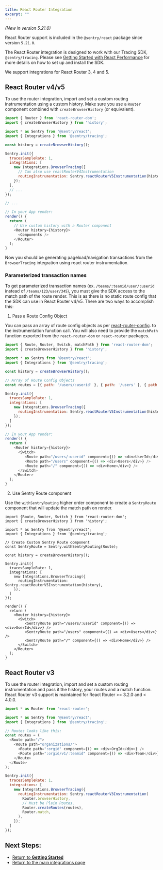 ```yaml
---
title: React Router Integration
excerpt: ""
---
```


_(New in version 5.21.0)_

React Router support is included in the `@sentry/react` package since version `5.21.0`.

<Alert level="info" title="Note"><markdown>

The React Router integration is designed to work with our Tracing SDK, `@sentry/tracing`. Please see [Getting Started with React Performance](/product/performance/getting-started/?platform=react) for more details on how to set up and install the SDK.

</markdown></Alert>

We support integrations for React Router 3, 4 and 5.

## React Router v4/v5

To use the router integration, import and set a custom routing instrumentation using a custom history. Make sure you use a `Router` component combined with `createBrowserHistory` (or equivalent).

```js
import { Router } from 'react-router-dom';
import { createBrowserHistory } from 'history';

import * as Sentry from '@sentry/react';
import { Integrations } from '@sentry/tracing';

const history = createBrowserHistory();

Sentry.init({
  tracesSampleRate: 1,
  integrations: [
    new Integrations.BrowserTracing({
      // Can also use reactRouterV4Instrumentation
      routingInstrumentation: Sentry.reactRouterV5Instrumentation(history),
    });
  ],
  // ...
});

// ...

// In your App render:
render() {
  return (
    // Use custom history with a Router component
    <Router history={history}>
      <Components />
    </Router>
  );
}
```

Now you should be generating pageload/navigation transactions from the `BrowserTracing` integration using react router instrumentation.

### Parameterized transaction names

To get parameterized transaction names (ex. `/teams/:teamid/user/:userid` instead of `/teams/123/user/345`), you must give the SDK access to the match path of the route render. This is as there is no static route config that the SDK can use in React Router v4/v5. There are two ways to accomplish this:

1. Pass a Route Config Object

You can pass an array of route config objects as per [react-router-config](https://github.com/ReactTraining/react-router/tree/master/packages/react-router-config). to the instrumentation function call. You will also need to provide the `matchPath` function exported from the `react-router-dom` or `react-router` packages.

```js
import { Route, Router, Switch, matchPath } from 'react-router-dom';
import { createBrowserHistory } from 'history';

import * as Sentry from '@sentry/react';
import { Integrations } from '@sentry/tracing';

const history = createBrowserHistory();

// Array of Route Config Objects
const routes = [{ path: '/users/:userid' }, { path: '/users' }, { path: '/' }];

Sentry.init({
  tracesSampleRate: 1,
  integrations: [
    new Integrations.BrowserTracing({
      routingInstrumentation: Sentry.reactRouterV5Instrumentation(history, routes, matchPath),
    });
  ]
});

// In your App render:
render() {
  return (
    <Router history={history}>
      <Switch>
         <Route path="/users/:userid" component={() => <div>UserId</div>} />
         <Route path="/users" component={() => <div>Users</div>} />
         <Route path="/" component={() => <div>Home</div>} />
      </Switch>
    </Router>
  );
}
```

2. Use Sentry Route component

Use the `withSentryRouting` higher order component to create a `SentryRoute` component that will update the match path on render.

```
import {Route, Router, Switch } from 'react-router-dom';
import { createBrowserHistory } from 'history';

import * as Sentry from '@sentry/react';
import { Integrations } from '@sentry/tracing';

// Create Custom Sentry Route component
const SentryRoute = Sentry.withSentryRouting(Route);

const history = createBrowserHistory();

Sentry.init({
  tracesSampleRate: 1,
  integrations: [
    new Integrations.BrowserTracing({
      routingInstrumentation: Sentry.reactRouterV5Instrumentation(history),
    });
  ]
});

render() {
  return (
    <Router history={history}>
      <Switch>
         <SentryRoute path="/users/:userid" component={() => <div>UserId</div>} />
         <SentryRoute path="/users" component={() => <div>Users</div>} />
         <SentryRoute path="/" component={() => <div>Home</div>} />
      </Switch>
    </Router>
  );
}
```

## React Router v3

To use the router integration, import and set a custom routing instrumentation and pass it the history, your routes and a match function. React Router v3 support is maintained for React Router >= 3.2.0 and < 4.0.0.

```js
import * as Router from 'react-router';

import * as Sentry from '@sentry/react';
import { Integrations } from '@sentry/tracing';

// Routes looks like this:
const routes = (
  <Route path="/">
    <Route path="organizations/">
      <Route path=":orgid" component={() => <div>OrgId</div>} />
      <Route path=":orgid/v1/:teamid" component={() => <div>Team</div>} />
    </Route>
  </Route>
);

Sentry.init({
  tracesSampleRate: 1,
  integrations: [
    new Integrations.BrowserTracing({
      routingInstrumentation: Sentry.reactRouterV3Instrumentation(
        Router.browserHistory,
        // Must be Plain Routes.
        Router.createRoutes(routes),
        Router.match,
      ),
    });
  ]
});
```

## Next Steps:

- [Return to **Getting Started**](../../)
- [Return to the main integrations page](../)
